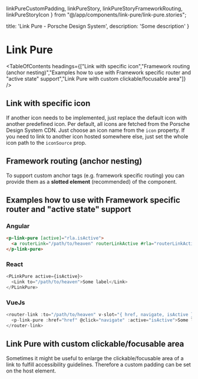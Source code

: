   linkPureCustomPadding,
  linkPureStory,
  linkPureStoryFrameworkRouting,
  linkPureStoryIcon
} from "@/app/components/link-pure/link-pure.stories";

  title: 'Link Pure - Porsche Design System',
  description: 'Some description'
}

# Link Pure <ComponentStatus tagName="p-link-pure"></ComponentStatus>

<TableOfContents headings={["Link with specific icon","Framework routing (anchor nesting)","Examples how to use with Framework specific router and \"active state\" support","Link Pure with custom clickable/focusable area"]} />

## Link with specific icon

If another icon needs to be implemented, just replace the default icon with another predefined icon. Per default, all
icons are fetched from the Porsche Design System CDN. Just choose an icon name from the `icon` property. If you need to
link to another icon hosted somewhere else, just set the whole icon path to the `iconSource` prop.

<ComponentStory story={linkPureStoryIcon} />

## Framework routing (anchor nesting)

To support custom anchor tags (e.g. framework specific routing) you can provide them as a **slotted element**
(recommended) of the component.

<ComponentStory story={linkPureStoryFrameworkRouting} />

## Examples how to use with Framework specific router and "active state" support

### Angular

```html
<p-link-pure [active]="rla.isActive">
  <a routerLink="/path/to/heaven" routerLinkActive #rla="routerLinkActive"></a>
</p-link-pure>
```

### React

```typescript
<PLinkPure active={isActive}>
  <Link to="/path/to/heaven">Some label</Link>
</PLinkPure>
```

### VueJs

```typescript
<router-link :to="/path/to/heaven" v-slot="{ href, navigate, isActive }">
  <p-link-pure :href="href" @click="navigate" :active="isActive">Some label</p-link-pure>
</router-link>
```

## Link Pure with custom clickable/focusable area

Sometimes it might be useful to enlarge the clickable/focusable area of a link to fulfill accessibility guidelines.
Therefore a custom padding can be set on the host element.

<ComponentStory story={linkPureCustomPadding} />